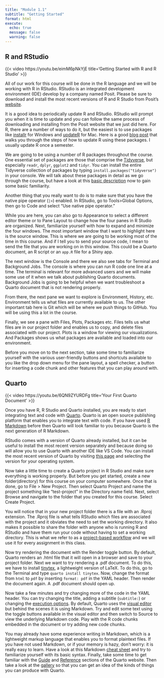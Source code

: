 ```yaml
---
title: "Module 1.1"
subtitle: "Getting Started"
format: html
execute: 
  echo: true
  message: false
  warning: false
---
```


## R and RStudio {#sec-rstudio-setup}

{{< video https://youtu.be/eimM6pNkYjE title='Getting Started with R and R Studio' >}}

All of our work for this course will be done in the R language and we will be working with R in RStudio. RStudio is an integrated development environment (IDE) develop by a company named Posit. Please be sure to download and install the most recent versions of R and R Studio from Posit's [website](https://posit.co/download/rstudio-desktop/).

It is a good idea to periodically update R and RStudio. RStudio will prompt you when it is time to update and you can follow the same process of downloading and installing from the Posit website that we just did here. For R, there are a number of ways to do it, but the easiest is to use packages like [installr](https://www.r-project.org/nosvn/pandoc/installr.html) for Windows and [updateR](https://github.com/AndreaCirilloAC/updateR) for Mac. Here is a good [blog post](https://www.linkedin.com/pulse/3-methods-update-r-rstudio-windows-mac-woratana-ngarmtrakulchol/) that walks you through the steps of how to update R using these packages. I usually update R once a semester.

We are going to be using a number of R packages throughout the course. One essential set of packages are those that comprise the [Tidyverse](https://www.tidyverse.org/), but especially `readr`, `dplyr`, `ggplot2` and `tidyr`. You can install the entire Tidyverse collection of packages by typing `install.packages("tidyverse")` in your console. We will talk about these packages in detail as we go through the course, but have a look at this [basic description](https://www.tidyverse.org/packages/#import) now to gain some basic familiarity. 

Another thing that you really want to do is to make sure that you have the native pipe operator (`|>`) enabled. In RStudio, go to Tools>Global Options, then go to Code and select "Use native pipe operator." 

While you are here, you can also go to Appearance to select a different editor theme or to Pane Layout to change how the four panes in R Studio are organized. Next, familiarize yourself with how to expand and minimize the four windows. The most important window that I want to highlight here is the source window. This is where we are going to be working most of the time in this course. And if I tell you to send your source code, I mean to send the file that you are working on in this window. This could be a Quarto document, an R script or an `app.R` file for a Shiny app. 

The next window is the Console and there we also see tabs for Terminal and Background Jobs. The console is where you can run R code one line at a time. The terminal is relevant for more advanced users and we will make some use of it when we talk about publishing Quarto documents. Background Jobs is going to be helpful when we want troubleshoot a Quarto document that is not rendering properly.  

From there, the next pane we want to explore is Environment, History, etc. Environment tells us what files are currently available to us. The other important tab here is Git which will be where we push things to GitHub. You will be using this a lot in the course. 

Finally, we see a pane with Files, Plots, Packages etc. Files tells us what files are in our project folder and enables us to copy, and delete files associated with our project. Plots is a window for viewing our visualizations. And Packages shows us what packages are available and loaded into our environment.  

Before you move on to the next section, take some time to familiarize yourself with the various user-friendly buttons and shortcuts available to you like the drop down menu for the pane layout, a spell checker, a button for inserting a code chunk and other features that you can play around with. 

## Quarto

{{< video https://youtu.be/6QN9ZYURDFg title='Your First Quarto Document' >}}

Once you have R, R Studio and Quarto installed, you are ready to start integrating text and code with [Quarto](https://quarto.org/). Quarto is an open source publishing platform that enables you to integrate text with code. If you have used [R Markdown](https://rmarkdown.rstudio.com/) before then Quarto will look familiar to you because Quarto is the next generation of R Markdown.

RStudio comes with a version of Quarto already installed, but it can be useful to install the most recent version separately and because doing so will allow you to use Quarto with another IDE like VS Code. You can install the most recent version of Quarto by visiting [this page](https://quarto.org/docs/get-started/) and selecting the version for your operating system.

Now take a little time to create a Quarto project in R Studio and make sure everything is working properly. But before you get started, create a new folder(directory) for this course on your computer somewhere. Once that is done, go to File > New Project. Then select Quarto Project and name the project something like "test-project" in the Directory name field. Next, select Browse and navigate to the folder that you created for this course. Select Create Project. 

You will notice that in your new project folder there is a file with an .Rproj extension. The .Rproj file is what tells RStudio which files are associated with the project and it obviates the need to set the working directory. It also makes it possible to share the folder with anyone who is running R and RStudio and have them run your code without having to set a working directory. This is what we refer to as a [project-based workflow](https://www.tidyverse.org/blog/2017/12/workflow-vs-script/) and we will use it for every assignment in this class.

Now try rendering the document with the Render toggle button. By default, Quarto renders an .html file that it will open in a browser and save to your project folder. 
Next we want to try rendering a .pdf document. To do this, we have to install [tinytex](https://yihui.org/tinytex/), a lightweight version of LaTeX.  To do this, go to the Terminal and type `quarto install tinytex`. Now, change the format from `html` to `pdf` by inserting `format: pdf` in the YAML header. Then render the document again. A .pdf document should open up. 

Now take a few minutes and try changing more of the code in the YAML header. You can try changing the title, adding a subtitle (`subtitle:`) or changing the [execution options](https://quarto.org/docs/computations/execution-options.html). By default, Quarto uses the [visual editor](https://quarto.org/docs/visual-editor/) but behind the scenes it is using Markdown. Try and edit some text using the toggle buttons available in the visual editor and then switch to Source to view the underlying Markdown code. Play with the R code chunks embedded in the document or try adding new code chunks.

You may already have some experience writing in Markdown, which is a lightweight markup language that enables you to format plaintext files. If you have not used Markdown, or if your memory is hazy, don't worry: it is really easy to learn. Have a look at this Markdown [cheat sheet](https://www.markdownguide.org/cheat-sheet/) and try to familiarize yourself with its basic syntax. 
Finally, take some time to get familiar with the [Guide](https://quarto.org/docs/guide/) and [Reference](https://quarto.org/docs/reference/) sections of the Quarto website. Then take a look at the [gallery](https://quarto.org/docs/gallery/) so that you can get an idea of the kinds of things you can produce with Quarto. 